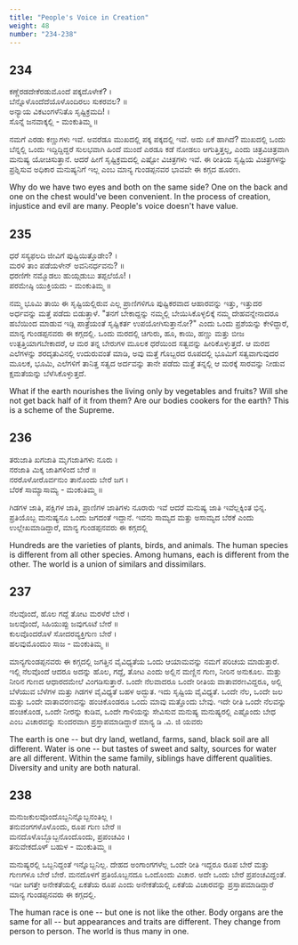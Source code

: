 ```yaml
---
title: "People's Voice in Creation"
weight: 48
number: "234-238"
---
```


## 234

ಕಣ್ಣೆರಡದೇಕೆರಡುಮೊಂದೆ ಪಕ್ಕದೊಳೇಕೆ? ।  
ಬೆನ್ನೊಳೊಂದೆದೆಯೊಳೊಂದಿರಲು ಸುಕರವಲ? ॥  
ಅನ್ಯಾಯ ವಿಕಟಂಗಳೆನಿತೊ ಸೃಷ್ಟಿಕ್ರಮದಿ! ।  
ಸೊನ್ನೆ ಜನವಾಕ್ಕಲ್ಲಿ - ಮಂಕುತಿಮ್ಮ ॥

ನಮಗೆ ಎರಡು ಕಣ್ಣುಗಳು ಇವೆ. ಅವರೆಡೂ ಮುಖದಲ್ಲಿ ಪಕ್ಕ ಪಕ್ಕದಲ್ಲಿ ಇವೆ. ಅದು ಏಕೆ ಹಾಗಿದೆ? ಮುಖದಲ್ಲಿ ಒಂದು ಬೆನ್ನಲ್ಲಿ ಒಂದು ಇದ್ದಿದ್ದಿದ್ದರೆ ಸುಲಭವಾಗಿ ಹಿಂದೆ ಮುಂದೆ ಎರಡೂ ಕಡೆ ನೋಡಲು ಆಗುತ್ತಿತ್ತಲ್ಲ, ಎಂದು ಚಿತ್ರವಿಚಿತ್ರವಾಗಿ ಮನುಷ್ಯ ಯೋಚಿಸುತ್ತಾನೆ. ಆದರೆ ಹೀಗೆ ಸೃಷ್ಟಿಕ್ರಮದಲ್ಲಿ ಎಷ್ಟೋ ವಿಚಿತ್ರಗಳು ಇವೆ. ಈ ರೀತಿಯ ಸೃಷ್ಟಿಯ ವಿಚಿತ್ರಗಳನ್ನು ಪ್ರಶ್ನಿಸುವ ಅಧಿಕಾರ ಮನುಷ್ಯನಿಗೆ ಇಲ್ಲ ಎಂಬ ಮಾನ್ಯ ಗುಂಡಪ್ಪನವರ ಭಾವವೇ ಈ ಕಗ್ಗದ ಹೂರಣ.

Why do we have two eyes and both on the same side? One on the back and one on the chest would've been convenient. In the process of creation, injustice and evil are many. People's voice doesn't have value.

## 235

ಧರೆ ಸಸ್ಯಫಲದಿ ಜೀವಿಗೆ ಪುಷ್ಟಿಯಿತ್ತೊಡೇಂ? ।  
ಮರಳಿ ತಾಂ ಪಡೆಯಳೇನ್ ಅವನಿನರ್ಧವನು? ॥  
ಧರಣಿಗೇ ನಮ್ಮೊಡಲು ಹುಯ್ಗಡುಬು ತಪ್ಪಲೆಯೊ! ।  
ಪರಮೇಷ್ಠಿ ಯುಕ್ತಿಯದು - ಮಂಕುತಿಮ್ಮ ॥

ನಮ್ಮ ಭೂಮಿ ತಾಯಿ ಈ ಸೃಷ್ಟಿಯಲ್ಲಿರುವ ಎಲ್ಲ ಪ್ರಾಣಿಗಳಿಗೂ ಪುಷ್ಟಿಕರವಾದ ಆಹಾರವನ್ನು ಇತ್ತು, ಇತ್ತುದರ ಅರ್ಧವನ್ನು ಮತ್ತೆ ಪಡೆದು ಬಿಡುತ್ತಾಳೆ. "ತನಗೆ ಬೇಕಾದ್ದನ್ನು ನಮ್ಮಲ್ಲಿ ಬೇಯಿಸಿಕೊಳ್ಳಲಿಕ್ಕೆ ನಮ್ಮ ದೇಹವನ್ನೇನಾದರೂ ಹಬೆಯಿಂದ ಮಾಡುವ ಇಡ್ಲಿ ಪಾತ್ರೆಯಂತೆ ಸೃಷ್ಟಿಕರ್ತ ಉಪಯೋಗಿಸುತ್ತಾನೋ?" ಎಂದು ಒಂದು ಪ್ರಶೆಯನ್ನು ಕೇಳಿದ್ದಾರೆ, ಮಾನ್ಯ ಗುಂಡಪ್ಪನವರು ಈ ಕಗ್ಗದಲ್ಲಿ. ಒಂದು ಮರದಲ್ಲಿ ಚಿಗುರು, ಹೂ, ಕಾಯಿ, ಹಣ್ಣು ಮತ್ತು ಬೀಜ ಉತ್ಪತ್ತಿಯಾಗಬೇಕಾದರೆ, ಆ ಮರ ತನ್ನ ಬೇರುಗಳ ಮೂಲಕ ಧರೆಯಿಂದ ಸತ್ವವನ್ನು ಹೀರಿಕೊಳ್ಳುತ್ತದೆ. ಆ ಮರದ ಎಲೆಗಳನ್ನು ಶರದೃತುವಿನಲ್ಲಿ ಉದುರುವಂತೆ ಮಾಡಿ, ಅವು ಮತ್ತೆ ಗೊಬ್ಬರದ ರೂಪದಲ್ಲಿ ಭೂಮಿಗೆ ಸತ್ವವಾಗುವುದರ ಮೂಲಕ, ಭೂಮಿ, ಎಲೆಗಳಿಗೆ ತಾನಿತ್ತ ಸತ್ವದ ಅರ್ದವನ್ನು ತಾನೇ ಪಡೆದು ಮತ್ತೆ ತನ್ನಲ್ಲಿ ಆ ಮರಕ್ಕೆ ಸಾರವನ್ನು ನೀಡುವ ಕ್ಷಮತೆಯನ್ನು ಬೆಳೆಸಿಕೊಳ್ಳುತ್ತದೆ.

What if the earth nourishes the living only by vegetables and fruits? Will she not get back half of it from them? Are our bodies cookers for the earth? This is a scheme of the Supreme.

## 236

ತರುಜಾತಿ ಖಗಜಾತಿ ಮೃಗಜಾತಿಗಳು ನೂರು ।  
ನರಜಾತಿ ಮಿಕ್ಕ ಜಾತಿಗಳಿಂದ ಬೇರೆ ॥  
ನರರೊಳೋರೊರ್ವನುಂ ತಾನೊಂದು ಬೇರೆ ಜಗ ।  
ಬೆರಕೆ ಸಾಮ್ಯಾಸಾಮ್ಯ - ಮಂಕುತಿಮ್ಮ ॥

ಗಿಡಗಳ ಜಾತಿ, ಪಕ್ಷಿಗಳ ಜಾತಿ, ಪ್ರಾಣಿಗಳ ಜಾತಿಗಳು ನೂರಾರು ಇವೆ ಆದರೆ ಮನುಷ್ಯ ಜಾತಿ ಇವೆಲ್ಲಕ್ಕಿಂತ ಭಿನ್ನ. ಪ್ರತಿಯೊಬ್ಬ ಮನುಷ್ಯನೂ ಒಂದು ಜಗದಂತೆ ಇದ್ದಾನೆ. ಇವನು ಸಾಮ್ಯದ ಮತ್ತು ಅಸಾಮ್ಯದ ಬೆರಕೆ ಎಂದು ಉಲ್ಲೇಖಮಾಡಿದ್ದಾರೆ, ಮಾನ್ಯ ಗುಂಡಪ್ಪನವರು ಈ ಕಗ್ಗದಲ್ಲಿ

Hundreds are the varieties of plants, birds, and animals. The human species is different from all other species. Among humans, each is different from the other. The world is a union of similars and dissimilars.

## 237

ನೆಲವೊಂದೆ, ಹೊಲ ಗದ್ದೆ ತೋಟ ಮರಳೆರೆ ಬೇರೆ ।  
ಜಲವೊಂದೆ, ಸಿಹಿಯುಪ್ಪು ಜವುಗೂಟೆ ಬೇರೆ ॥  
ಕುಲವೊಂದರೊಳೆ ಸೋದರವ್ಯಕ್ತಿಗುಣ ಬೇರೆ ।  
ಹಲವುಮೊಂದುಂ ಸಾಜ - ಮಂಕುತಿಮ್ಮ ॥

ಮಾನ್ಯಗುಂಡಪ್ಪನವರು ಈ ಕಗ್ಗದಲ್ಲಿ ಜಗತ್ತಿನ ವೈವಿಧ್ಯತೆಯ ಒಂದು ಆಯಾಮವನ್ನು ನಮಗೆ ಪರಿಚಯ ಮಾಡುತ್ತಾರೆ. ಇಲ್ಲಿ ನೆಲವೊಂದೆ ಆದರೂ ಅದನ್ನು ಹೊಲ, ಗದ್ದೆ, ತೋಟ ಎಂದು ಅಲ್ಲಿನ ಮಣ್ಣಿನ ಗುಣ, ನೀರಿನ ಅನುಕೂಲ. ಮತ್ತು ನೀರಿನ ಗುಣದ ಆಧಾರದಮೇಲೆ ವಿಂಗಡಿಸುತ್ತಾರೆ. ಒಂದೇ ನೆಲವಾದರೂ ಒಂದೇ ರೀತಿಯ ವಾತಾವರಣವಿದ್ದರೂ, ಅಲ್ಲಿ ಬೆಳೆಯುವ ಬೆಳೆಗಳ ಮತ್ತು ಗಿಡಗಳ ವೈವಿಧ್ಯತೆ ಬಹಳ ಅದ್ಭುತ. ಇದು ಸೃಷ್ಟಿಯ ವೈವಿಧ್ಯತೆ. ಒಂದೇ ನೆಲ, ಒಂದೇ ಜಲ ಮತ್ತು ಒಂದೇ ವಾತಾವರಣವನ್ನು ಹಂಚಿಕೊಂಡರೂ ಒಂದು ಮಾವು ಮತ್ತೊಂದು ಬೇವು. ಇದೇ ರೀತಿ ಒಂದೇ ನೆಲವನ್ನು ಹಂಚಿಕೊಂಡ, ಒಂದೇ ನೀರನ್ನು ಕುಡಿವ, ಒಂದೇ ಗಾಳಿಯನ್ನು ಸೇವಿಸುವ ಮನುಷ್ಯ ಮನುಷ್ಯರಲ್ಲಿ ಎಷ್ಟೊಂದು ಬೇಧ ಎಂಬ ವಿಚಾರವನ್ನು ಸುಂದರವಾಗಿ ಪ್ರಸ್ತಾಪಮಾಡಿದ್ದಾರೆ ಮಾನ್ಯ ಡಿ .ವಿ. ಜಿ ಯವರು

The earth is one -- but dry land, wetland, farms, sand, black soil are all different. Water is one -- but tastes of sweet and salty, sources for water are all different. Within the same family, siblings have different qualities. Diversity and unity are both natural.

## 238

ಮನುಜಕುಲವೊಂದೊಬ್ಬನಿನ್ನೊಬ್ಬನಂತಿಲ್ಲ ।  
ತನುವಂಗಗಳೊಳೊಂದು, ರೂಪ ಗುಣ ಬೇರೆ ॥  
ಮನದೊಳೊಬ್ಬೊಬ್ಬನೊಂದೊಂದು, ಪ್ರಪಂಚವಿಂ ।  
ತನುವೇಕದೊಳ್ ಬಹುಳ - ಮಂಕುತಿಮ್ಮ ॥

ಮನುಷ್ಯರಲ್ಲಿ ಒಬ್ಬನಿದ್ದಂತೆ ಇನ್ನೊಬ್ಬನಿಲ್ಲ. ದೇಹದ ಅಂಗಾಂಗಗಳೆಲ್ಲ ಒಂದೇ ರೀತಿ ಇದ್ದರೂ ರೂಪ ಬೇರೆ ಮತ್ತು ಗುಣಗಳೂ ಬೇರೆ ಬೇರೆ. ಮನದೊಳಗೆ ಪ್ರತಿಯೊಬ್ಬನದೂ ಒಂದೊಂದು ವಿಚಾರ. ಅದೇ ಒಂದು ಬೇರೆ ಪ್ರಪಂಚವಿದ್ದಂತೆ. ಇಡೀ ಜಗತ್ತೇ ಅನೇಕತೆಯಲ್ಲಿ ಏಕತೆಯ ರೂಪ ಎಂದು ಅನೇಕತೆಯಲ್ಲಿ ಏಕತೆಯ ವಿಚಾರವನ್ನು ಪ್ರಸ್ತಾಪಮಾಡಿದ್ದಾರೆ ಮಾನ್ಯ ಗುಂಡಪ್ಪನವರು ಈ ಕಗ್ಗದಲ್ಲಿ.

The human race is one -- but one is not like the other. Body organs are the same for all -- but appearances and traits are different. They change from person to person. The world is thus many in one.
